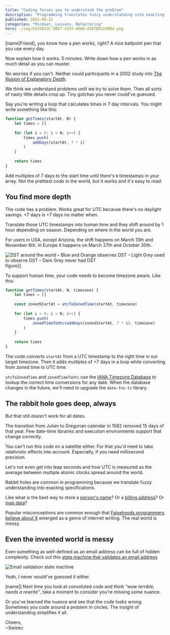 ```yaml
---
title: "Coding forces you to understand the problem" 
description: "Programming translates fuzzy understanding into exacting specifications. That’s why it’s hard. The Illusion of Explanatory Depth reigns supreme" 
published: 2022-06-22
categories: "Mindset, Lessons, Refactoring"
hero: ./img/E6C0823C-DBD7-4392-A0A0-A2D7BD1C00B4.png
---
```


[name|Friend], you know how a pen works, right? A nice ballpoint pen that you use every day. 

Now explain how it works. 5 minutes. Write down how a pen works in as much detail as you can muster.

No worries if you can't. Neither could participants in a 2002 study into [The Illusion of Explanatory Depth](https://www.ncbi.nlm.nih.gov/pmc/articles/PMC3062901/pdf/nihms268518.pdf).

We think we understand problems until we try to solve them. Then all sorts of nasty little details crop up. Tiny gotchas you never could've guessed.

Say you're writing a loop that calculates times in 7 day intervals. You might write something like this:

```javascript
function getTimes(startAt, N) {
	let times = []
	
	for (let i = 0; i < N; i++) {
		times.push(
			addDays(startAt, 7 * i)
		)
	}
	
	return times
}
```

Add multiples of 7 days to the start time until there's `N` timestamps in your array. Not the prettiest code in the world, but it works and it's easy to read.

## You find more depth

The code has a problem. Works great for UTC because there's no daylight savings. +7 days is +7 days no matter when.

Translate those UTC timestamps into human time and they shift around by 1 hour depending on season. Depending on where in the world you are.

For users in USA, except Arizona, the shift happens on March 13th and November 6th. In Europe it happens on March 27th and October 30th.

![DST around the world – Blue and Orange observes DST – Light Grey used to observe DST – Dark Grey never had DST](https://upload.wikimedia.org/wikipedia/commons/thumb/1/16/DST_Countries_Map.png/2560px-DST_Countries_Map.png)figure}]

To support human time, your code needs to become timezone aware. Like this:

```javascript
function getTimes(startAt, N, timezone) {
	let times = []
	
	const zonedStartAt = utcToZonedTime(startAt, timezone)
	
	for (let i = 0; i < N; i++) {
		times.push(
			zonedTimeToUtc(addDays(zonedStartAt, 7 * i), timezone)
		)
	}
	
	return times
}
```

The code converts `startAt` from a UTC timestamp to the right time in our target timezone. Then it adds multiples of +7 days in a loop while converting from zoned time to UTC time.

`utcToZonedTime` and `zonedTimeToUtc` use the [IANA Timezone Database](https://www.iana.org/time-zones) to lookup the correct time conversions for any date. When the database changes in the future, we'll need to upgrade the `date-fns-tz` library.

## The rabbit hole goes deep, always

_But_ that still doesn't work for all dates. 

The transition from Julian to Gregorian calendar in 1582 removed 15 days of that year. Few date-time libraries and execution environments support that change correctly.

You can't run this code on a satellite either. For that you'd need to take relativistic effects into account. Especially, if you need millisecond precision.

Let's not even get into leap seconds and how UTC is measured as the average between multiple atomic clocks spread around the world.

Rabbit holes are common in programming because we translate fuzzy understanding into exacting specifications. 

Like what is the best way to store a [person's name](https://www.kalzumeus.com/2010/06/17/falsehoods-programmers-believe-about-names/)? Or a [billing address](https://www.mjt.me.uk/posts/falsehoods-programmers-believe-about-addresses/)? Or [map data](https://solutionspace.blog/2022/06/18/map-data-v-false-assumptions-programmers-make/)? 

Popular misconceptions are common enough that [Falsehoods programmers believe about X](https://hn.algolia.com/?q=falsehoods) emerged as a genre of internet writing. The real world is messy.

## Even the invented world is messy

Even something as well-defined as an email address can be full of hidden complexity. Check out this [state machine that validates an email address](https://stackoverflow.com/a/201378)

![Email validation state machine](https://i.stack.imgur.com/YI6KR.png)

Yeah, I never would've guessed it either.

[name|] Next time you look at convoluted code and think _"wow terrible, needs a rewrite"_, take a moment to consider you're missing some nuance. 

Or you've learned the nuance and see that the code looks wrong. Sometimes you code around a problem in circles. The insight of understanding simplifies it all.

Cheers,<br/>
~Swizec